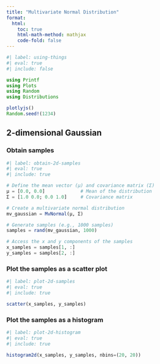 ```yaml
---
title: "Multivariate Normal Distribution"
format:
  html:
    toc: true
    html-math-method: mathjax
    code-fold: false
---
```


```julia
#| label: using-things
#| eval: true
#| include: false

using Printf
using Plots
using Random
using Distributions

plotlyjs()
Random.seed!(1234)
```

## 2-dimensional Gaussian

### Obtain samples

```julia
#| label: obtain-2d-samples
#| eval: true
#| include: true

# Define the mean vector (μ) and covariance matrix (Σ)
μ = [0.0, 0.0]             # Mean of the distribution
Σ = [1.0 0.0; 0.0 1.0]     # Covariance matrix

# Create a multivariate normal distribution
mv_gaussian = MvNormal(μ, Σ)

# Generate samples (e.g., 1000 samples)
samples = rand(mv_gaussian, 1000)

# Access the x and y components of the samples
x_samples = samples[1, :]
y_samples = samples[2, :]
```

### Plot the samples as a scatter plot

```julia
#| label: plot-2d-samples
#| eval: true
#| include: true

scatter(x_samples, y_samples)
```

### Plot the samples as a histogram

```julia
#| label: plot-2d-histogram
#| eval: true
#| include: true

histogram2d(x_samples, y_samples, nbins=(20, 20))
```
